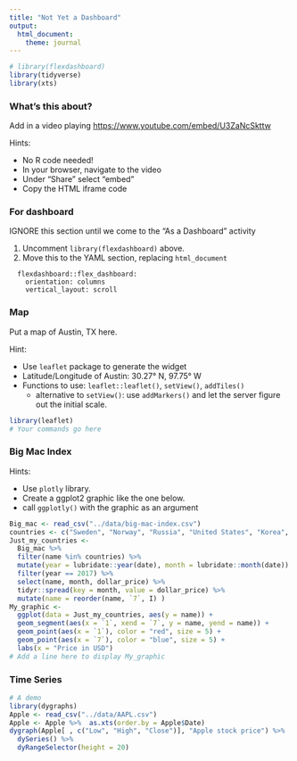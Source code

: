 ```yaml
---
title: "Not Yet a Dashboard"
output: 
  html_document: 
    theme: journal
---
```


```r
# library(flexdashboard)
library(tidyverse)
library(xts)
```


### What's this about?

Add in a video playing <https://www.youtube.com/embed/U3ZaNcSkttw>

Hints:

* No R code needed!
* In your browser, navigate to the video
* Under "Share" select "embed"
* Copy the HTML iframe code

### For dashboard

IGNORE this section until we come to the "As a Dashboard" activity

1. Uncomment `library(flexdashboard)` above.
2. Move this to the YAML section, replacing `html_document`

```
  flexdashboard::flex_dashboard:
    orientation: columns
    vertical_layout: scroll
```

### Map

Put a map of Austin, TX here.

Hint:

* Use `leaflet` package to generate the widget
* Latitude/Longitude of Austin: 30.27° N, 97.75° W
* Functions to use: `leaflet::leaflet()`, `setView()`, `addTiles()`
  * alternative to `setView()`: use `addMarkers()` and let the server figure out the initial scale.

```r
library(leaflet)
# Your commands go here
```

### Big Mac Index

Hints:

* Use `plotly` library.
* Create a ggplot2 graphic like the one below.
* call `ggplotly()` with the graphic as an argument

```r
Big_mac <- read_csv("../data/big-mac-index.csv")
countries <- c("Sweden", "Norway", "Russia", "United States", "Korea", "Japan", "Malaysia", "India", "China", "Pakistan", "Taiwan", "Britain", "Ecuador", "Argentina")
Just_my_countries <-
  Big_mac %>%
  filter(name %in% countries) %>%
  mutate(year = lubridate::year(date), month = lubridate::month(date)) %>%
  filter(year == 2017) %>%
  select(name, month, dollar_price) %>%
  tidyr::spread(key = month, value = dollar_price) %>%
  mutate(name = reorder(name, `7`, I) )
My_graphic <- 
  ggplot(data = Just_my_countries, aes(y = name)) +
  geom_segment(aes(x = `1`, xend = `7`, y = name, yend = name)) +
  geom_point(aes(x = `1`), color = "red", size = 5) +
  geom_point(aes(x = `7`), color = "blue", size = 5) +
  labs(x = "Price in USD")
# Add a line here to display My_graphic
```

### Time Series

```r
# A demo
library(dygraphs)
Apple <- read_csv("../data/AAPL.csv") 
Apple <- Apple %>%  as.xts(order.by = Apple$Date) 
dygraph(Apple[ , c("Low", "High", "Close")], "Apple stock price") %>%
  dySeries() %>%
  dyRangeSelector(height = 20)
```
